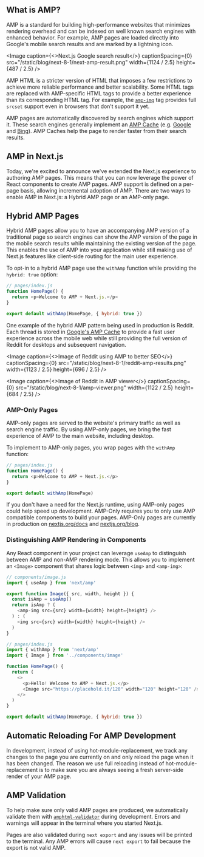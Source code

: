 

## What is AMP?

AMP is a standard for building high-performance websites that minimizes rendering overhead and can be indexed on well known search engines with enhanced behavior. For example, AMP pages are loaded directly into Google's mobile search results and are marked by a lightning icon.

<Image
  caption={<>Next.js Google search result</>}
  captionSpacing={0}
  src="/static/blog/next-8-1/next-amp-result.png"
  width={1124 / 2.5}
  height={487 / 2.5}
/>

AMP HTML is a stricter version of HTML that imposes a few restrictions to achieve more reliable performance and better scalability. Some HTML tags are replaced with AMP-specific HTML tags to provide a better experience than its corresponding HTML tag. For example, the [`amp-img`](https://amp.dev/documentation/components/amp-img) tag provides full `srcset` support even in browsers that don’t support it yet.

AMP pages are automatically discovered by search engines which support it. These search engines generally implement an [AMP Cache](https://amp.dev/documentation/guides-and-tutorials/learn/amp-caches-and-cors/how_amp_pages_are_cached) (e.g. [Google](https://developers.google.com/amp/cache/) and [Bing](https://www.bing.com/webmaster/help/bing-amp-cache-bc1c884c)). AMP Caches help the page to render faster from their search results.

## AMP in Next.js

Today, we're excited to announce we've extended the Next.js experience to authoring AMP pages. This means that you can now leverage the power of React components to create AMP pages. AMP support is defined on a per-page basis, allowing incremental adoption of AMP. There are two ways to enable AMP in Next.js: a Hybrid AMP page or an AMP-only page.

## Hybrid AMP Pages

Hybrid AMP pages allow you to have an accompanying AMP version of a traditional page so search engines can show the AMP version of the page in the mobile search results while maintaining the existing version of the page. This enables the use of AMP into your application while still making use of Next.js features like client-side routing for the main user experience.

To opt-in to a hybrid AMP page use the `withAmp` function while providing the `hybrid: true` option:
```js
// pages/index.js
function HomePage() {
  return <p>Welcome to AMP + Next.js.</p>
}

export default withAmp(HomePage, { hybrid: true })
```

One example of the hybrid AMP pattern being used in production is Reddit. Each thread is stored in [Google's AMP Cache](https://developers.google.com/amp/cache/) to provide a fast user experience across the mobile web while still providing the full version of Reddit for desktops and subsequent navigation.

<Image
  caption={<>Image of Reddit using AMP to better SEO</>}
  captionSpacing={0}
  src="/static/blog/next-8-1/reddit-amp-results.png"
  width={1123 / 2.5}
  height={696 / 2.5}
/>

<Image
  caption={<>Image of Reddit in AMP viewer</>}
  captionSpacing={0}
  src="/static/blog/next-8-1/amp-viewer.png"
  width={1122 / 2.5}
  height={684 / 2.5}
/>

### AMP-Only Pages

AMP-only pages are served to the website's primary traffic as well as search engine traffic. By using AMP-only pages, we bring the fast experience of AMP to the main website, including desktop.

To implement to AMP-only pages, you wrap pages with the `withAmp` function:

```js
// pages/index.js
function HomePage() {
  return <p>Welcome to AMP + Next.js.</p>
}

export default withAmp(HomePage)
```

If you don't have a need for the Next.js runtime, using AMP-only pages could help speed up development. AMP-Only requires you to only use AMP compatible components to build your pages. AMP-Only pages are currently in production on [nextjs.org/docs](http://nextjs.org/docs) and [nextjs.org/blog](http://nextjs.org/blog).

### Distinguishing AMP Rendering in Components

Any React component in your project can leverage `useAmp` to distinguish between AMP and non-AMP rendering mode. This allows you to implement an `<Image>` component that shares logic between `<img>` and `<amp-img>`:

```js
// components/image.js
import { useAmp } from 'next/amp'

export function Image({ src, width, height }) {
  const isAmp = useAmp()
  return isAmp ? (
    <amp-img src={src} width={width} height={height} />
  ) : (
    <img src={src} width={width} height={height} />
  )
}

// pages/index.js
import { withAmp } from 'next/amp'
import { Image } from '../components/image'

function HomePage() {
  return (
    <>
      <p>Hello! Welcome to AMP + Next.js.</p>
      <Image src="https://placehold.it/120" width="120" height="120" />
    </>
  )
}

export default withAmp(HomePage, { hybrid: true })
```

## Automatic Reloading For AMP Development

In development, instead of using hot-module-replacement, we track any changes to the page you are currently on and only reload the page when it has been changed. The reason we use full reloading instead of hot-module-replacement is to make sure you are always seeing a fresh server-side render of your AMP page.

## AMP Validation

To help make sure only valid AMP pages are produced, we automatically validate them with [`amphtml-validator`](https://www.npmjs.com/package/amphtml-validator) during development. Errors and warnings will appear in the terminal where you started Next.js.

Pages are also validated during `next export` and any issues will be printed to the terminal. Any AMP errors will cause `next export` to fail because the export is not valid AMP.
